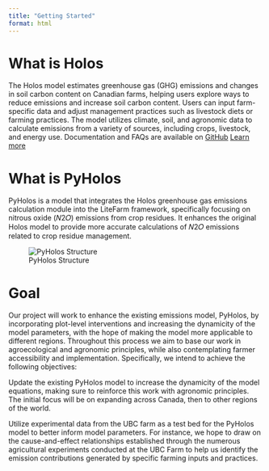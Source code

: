 ```yaml
---
title: "Getting Started"
format: html
---
```


# What is Holos

The Holos model estimates greenhouse gas (GHG) emissions and changes in soil carbon content on Canadian farms, helping users explore ways to reduce emissions and increase soil carbon content. Users can input farm-specific data and adjust management practices such as livestock diets or farming practices. The model utilizes climate, soil, and agronomic data to calculate emissions from a variety of sources, including crops, livestock, and energy use.
Documentation and FAQs are available on [GitHub](https://github.com/holos-aafc/Holos)
[Learn more](https://agriculture.canada.ca/en/agricultural-production/holos) 


# What is PyHolos

PyHolos is a model that integrates the Holos greenhouse gas emissions calculation module into the LiteFarm framework, specifically focusing on nitrous oxide (𝑁2𝑂) emissions from crop residues. It enhances the original Holos model to provide more accurate calculations of 𝑁2𝑂 emissions related to crop residue management.

![PyHolos Structure](PyHolos _Sturcture.png)

# Goal

Our project will work to enhance the existing emissions model, PyHolos, by incorporating plot-level interventions and increasing the dynamicity of the model parameters, with the hope of making the model more applicable to different regions. Throughout this process we aim to base our work in agroecological and agronomic principles, while also contemplating farmer accessibility and implementation. Specifically, we intend to achieve the following objectives:  


Update the existing PyHolos model to increase the dynamicity of the model equations, making sure to reinforce this work with agronomic principles. The initial focus will be on expanding across Canada, then to other regions of the world.  

Utilize experimental data from the UBC farm as a test bed for the PyHolos model to better inform model parameters.  For instance, we hope to draw on the cause-and-effect relationships established through the numerous agricultural experiments conducted at the UBC Farm to help us identify the emission contributions generated by specific farming inputs and practices.